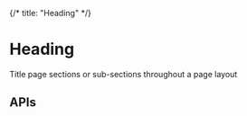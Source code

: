 {/*
title: "Heading"
*/}



<Meta of={HeadingStories} />

# Heading
Title page sections or sub-sections throughout a page layout

<Canvas of={HeadingStories.One} />

## APIs

<Controls />